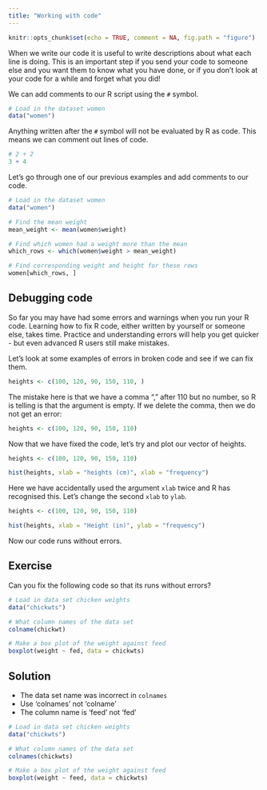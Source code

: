 ```yaml
---
title: "Working with code"
---
```


```r
knitr::opts_chunk$set(echo = TRUE, comment = NA, fig.path = "figure")
```

When we write our code it is useful to write descriptions about what each line is doing. This is an important step if you send your code to someone else and you want them to know what you have done, or if you don't look at your code for a while and forget what you did!

We can add comments to our R script using the `#` symbol.

```r
# Load in the dataset women
data("women")
```

Anything written after the `#` symbol will not be evaluated by R as code.  This means we can comment out lines of code. 

```r
# 2 + 2
3 + 4
```

Let's go through one of our previous examples and add comments to our code. 
```r
# Load in the dataset women
data("women")

# Find the mean weight
mean_weight <- mean(women$weight)

# Find which women had a weight more than the mean
which_rows <- which(women$weight > mean_weight)

# Find corresponding weight and height for these rows
women[which_rows, ]
```

## Debugging code 
So far you may have had some errors and warnings when you run your R code. Learning how to fix R code, either written by yourself or someone else, takes time. Practice and understanding errors will help you get quicker - but even advanced R users still make mistakes.

Let's look at some examples of errors in broken code and see if we can fix them.
```r
heights <- c(100, 120, 90, 150, 110, )
```

The mistake here is that we have a comma "," after 110 but no number, so R is telling is that the argument is empty. If we delete the comma, then we do not get an error:

```r
heights <- c(100, 120, 90, 150, 110)
```

Now that we have fixed the code, let's try and plot our vector of heights.
```r
heights <- c(100, 120, 90, 150, 110)

hist(heights, xlab = "heights (cm)", xlab = "frequency")
```
Here we have accidentally used the argument `xlab` twice and R has recognised this. Let's change the second `xlab` to `ylab`.

```r
heights <- c(100, 120, 90, 150, 110)

hist(heights, xlab = "Height (in)", ylab = "frequency")
```

Now our code runs without errors.

::: {.callout-note icon="false}

## Exercise
Can you fix the following code so that its runs without errors?
```r
# Load in data set chicken weights
data("chickwts")

# What column names of the data set
colname(chickwt)

# Make a box plot of the weight against feed
boxplot(weight ~ fed, data = chickwts)
```

:::

::: {.callout-note collapse="true" icon="false}
## Solution

+ The data set name was incorrect in `colnames`
+ Use ‘colnames’ not ‘colname’
+ The column name is ‘feed’ not ‘fed’

```r
# Load in data set chicken weights
data("chickwts")

# What column names of the data set
colnames(chickwts)

# Make a box plot of the weight against feed
boxplot(weight ~ feed, data = chickwts)
```

:::

